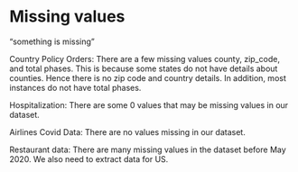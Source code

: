 # Missing values


"something is missing"

Country Policy Orders: There are a few missing values county, zip_code, and total phases. This is because some states do not have details about counties. Hence there is no zip code and country details. In addition, most instances do not have total phases.

Hospitalization: There are some 0 values that may be missing values in our dataset.

Airlines Covid Data: There are no values missing in our dataset. 

Restaurant data: There are many missing values in the dataset before May 2020. We also need to extract data for US.

